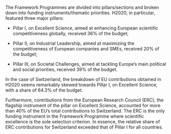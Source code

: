 The Framework Programmes are divided into pillars/sections and broken down into funding instruments/thematic priorities.  H2020, in particular, featured three major pillars:

  - Pillar I, on Excellent Science, aimed at enhancing European scientific competitiveness globally, received 36% of the budget;

  - Pillar II, on Industrial Leadership, aimed at maximizing the competitiveness of European companies and SMEs, received 20% of the budget;
  
  - Pillar III, on Societal Challenges, aimed at tackling Europe’s main political and social priorities, received 39% of the budget.

In the case of Switzerland, the breakdown of EU contributions obtained in H2020 seems remarkably skewed towards Pillar I, on Excellent Science, with a share of 64.3% of the budget.

Furthermore, contributions from the European Research Council (ERC), the flagship instrument of the pillar on Excellent Science, accounted for more than 40% of the EU's total contributions to Switzerland. The ERC is the only funding instrument in the Framework Programme where scientific excellence is the sole selection criterion. In essence, the relative share of ERC contributions for Switzerland exceeded that of Pillar I for all countries.

